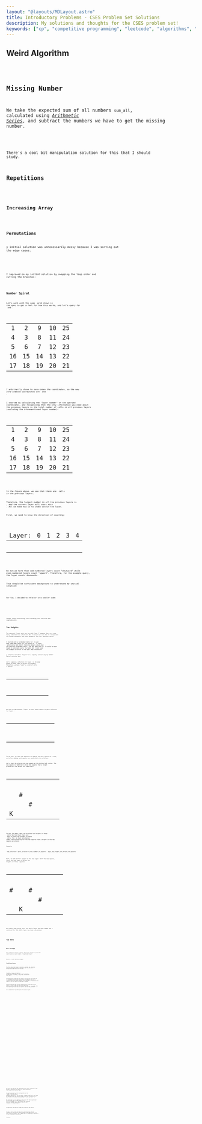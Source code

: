 ```yaml
---
layout: "@layouts/MDLayout.astro"
title: Introductory Problems - CSES Problem Set Solutions
description: My solutions and thoughts for the CSES problem set!
keywords: ["cp", "competitive programming", "leetcode", "algorithms", "data structures"]
---
```








<Intro />


## Weird Algorithm <Spec href="https://cses.fi/problemset/task/1068" cdate="2023-12-31"/>


<Code code={SolWeirdAlgorithm} lang="py" />


## Missing Number <Spec href="https://cses.fi/problemset/task/1083" cdate="2023-01-02"/>

We take the expected sum of all numbers `sum_all`, calculated using [*Arithmetic Series*](https://en.wikipedia.org/wiki/Arithmetic_progression#Sum), and subtract the numbers we have to get the missing number.


<Code code={SolMissingNumber} lang="py" />

<Todo>There's a cool bit manipulation solution for this that I should study.</Todo>


## Repetitions <Spec href="https://cses.fi/problemset/task/1069" cdate="2023-01-02"/>


<Code code={SolRepetitions} lang="py" />


## Increasing Array <Spec href="https://cses.fi/problemset/task/1094/" cdate="2023-01-02"/>


<Code code={SolIncreasingArray} lang="py" />


## Permutations <Spec href="https://cses.fi/problemset/task/1070/" cdate="2023-01-02"/>


y initial solution was unnecessarily messy because I was sorting out the edge cases.

<SpoilerBlock buttonLabel="Initial Solution">
    <Code code={SolPermutationsOriginal} lang="py" />
</SpoilerBlock>

I improved on my initial solution by swapping the loop order and cutting the branches:

<Code code={SolPermutations} lang="py" />


## Number Spiral <Spec href="https://cses.fi/problemset/task/1071/" cdate="2023-01-03"/>

Let's work with the same <Latex code="5 \times 5" /> grid shown in the spec to get a feel for how this works, and let's query for <Latex code="y = 3" /> and <Latex code="x = 4" />.

<FiguresBlock>
<Fig>
<table class="general" style="text-align: center;">
    <tbody>
        <tr><td>1</td><td>2</td><td>9</td><td>10</td><td>25</td></tr>
        <tr><td>4</td><td>3</td><td>8</td><td>11</td><td>24</td></tr>
        <tr><td>5</td><td>6</td><td>7</td><td class="cell-emph1">12</td><td>23</td></tr>
        <tr><td>16</td><td>15</td><td>14</td><td>13</td><td>22</td></tr>
        <tr><td>17</td><td>18</td><td>19</td><td>20</td><td>21</td></tr>
    </tbody>
</table>
</Fig>
</FiguresBlock>

I arbitrarily chose to zero-index the coordinates, so the new zero-indexed coordinates are <Latex code="y' = 2" /> and <Latex code="x' = 3" />.

I started by calculating the "layer number" of the queried coordinates, and recognizing that the only information you need about the previous layers is the total number of cells in all previous layers (excluding the aforementioned layer number):

<FiguresBlock>
<Fig>
<table class="general" style="text-align: center;">
    <tbody>
        <tr>
            <td class="cell-emph2">1</td>
            <td class="cell-emph2">2</td>
            <td class="cell-emph2">9</td>
            <td class="cell-emph1">10</td>
            <td>25</td>
        </tr>
        <tr>
            <td class="cell-emph2">4</td>
            <td class="cell-emph2">3</td>
            <td class="cell-emph2">8</td>
            <td class="cell-emph1">11</td>
            <td>24</td>
        </tr>
        <tr>
            <td class="cell-emph2">5</td>
            <td class="cell-emph2">6</td>
            <td class="cell-emph2">7</td>
            <td class="cell-emph1">12</td>
            <td>23</td>
        </tr>
        <tr>
            <td class="cell-emph1">16</td>
            <td class="cell-emph1">15</td>
            <td class="cell-emph1">14</td>
            <td class="cell-emph1">13</td>
            <td>22</td>
        </tr>
        <tr><td>17</td><td>18</td><td>19</td><td>20</td><td>21</td></tr>
    </tbody>
</table>
</Fig>
</FiguresBlock>

In the figure above, we see that there are <Latex code="9" /> cells in the previous layers.

Therefore, the largest number in all the previous layers is <Latex code="9" />, and the current layer will start with <Latex code="10" />. All we need now is to index within the layer.

First, we need to know the direction of counting:

<FiguresBlock>
<Fig>
<table class="general" style="text-align: center;">
    <thead>
        <tr>
            <td style="border: none;">Layer:</td>
            <td style="border: none;">0</td>
            <td style="border: none;">1</td>
            <td style="border: none;">2</td>
            <td style="border: none;">3</td>
            <td style="border: none;">4</td>
        </tr>
    </thead>
    <tbody>
        <tr>
            <td style="border: none;"></td>
            <td class="cell-emph2"><URArr /></td>
            <td class="cell-emph1"><DArr /></td>
            <td class="cell-emph2"><UArr /></td>
            <td class="cell-emph1"><DArr /></td>
            <td class="cell-emph2"><UArr /></td>
        </tr>
        <tr>
            <td style="border: none;"></td>
            <td class="cell-emph1"><LArr /></td>
            <td class="cell-emph1"><DLArr /></td>
            <td class="cell-emph2"><UArr /></td>
            <td class="cell-emph1"><DArr /></td>
            <td class="cell-emph2"><UArr /></td>
        </tr>
        <tr>
            <td style="border: none;"></td>
            <td class="cell-emph2"><RArr /></td>
            <td class="cell-emph2"><RArr /></td>
            <td class="cell-emph2"><URArr /></td>
            <td class="cell-emph1"><DArr /></td>
            <td class="cell-emph2"><UArr /></td>
        </tr>
        <tr>
            <td style="border: none;"></td>
            <td class="cell-emph1"><LArr /></td>
            <td class="cell-emph1"><LArr /></td>
            <td class="cell-emph1"><LArr /></td>
            <td class="cell-emph1"><DLArr /></td>
            <td class="cell-emph2"><UArr /></td>
        </tr>
        <tr>
            <td style="border: none;"></td>
            <td class="cell-emph2"><RArr /></td>
            <td class="cell-emph2"><RArr /></td>
            <td class="cell-emph2"><RArr /></td>
            <td class="cell-emph2"><RArr /></td>
            <td class="cell-emph2"><URArr /></td>
        </tr>
    </tbody>
</table>
</Fig>
</FiguresBlock>

We notice here that odd-numbered layers count "downward" while even-numbered layers count "upward". Therefore, for the example query, the layer counts downwards.

This should be sufficient background to understand my initial solution:


<Code code={SolNumberSpiral} lang="py" />

For fun, I decided to refactor into smaller code:

<SpoilerBlock buttonLabel="Refactoring 1">
    <Code code={SolNumberSpiralRefactor1} lang="py" />
</SpoilerBlock>

<SpoilerBlock buttonLabel="Refactoring 2">
    <Code code={SolNumberSpiralRefactor2} lang="py" />
</SpoilerBlock>

Though, these refactorings start becoming less intuitive and comprehensible.


## Two Knights <Spec href="https://cses.fi/problemset/task/1072" cdate="2023-01-03"/>

The approach I went with was terribly lazy. I imagine there are some fancy combinatorics solutions? But I wasn't too sure how to incorporate the knight movements and board geometry. But hey, whatever works!

I started with a hardcoded table for <Latex code="k \le 7" /> to get past some edge cases for low values of <Latex code="k" />. I chose <Latex code="7" /> arbitrarily and didn't think too deeply about what the smallest hardcoded table I can get away with is. It would've been tough to calculate up to <Latex code="k = 7" /> by hand, but I just used the example solution in the spec. How convenient!

y solution considers "layers" in a vaguely similar way my *Number Spiral* solution did.

Let's suppose a solution for layer <Latex code="k = 7" /> is already known to have <Latex code="1056" /> ways to place two knights. Therefore, we have "seen" a <Latex code="7 \times 7" /> grid of cells (<Latex code="49" /> cells):

<FiguresBlock>
<Fig>
<table class="general table-of-squares" style="text-align: center;">
    <tbody>
        <tr>
            <td class="cell-emph2"></td>
            <td class="cell-emph2"></td>
            <td class="cell-emph2"></td>
            <td class="cell-emph2"></td>
            <td class="cell-emph2"></td>
            <td class="cell-emph2"></td>
            <td class="cell-emph2"></td>
        </tr>
        <tr>
            <td class="cell-emph2"></td>
            <td class="cell-emph2"></td>
            <td class="cell-emph2"></td>
            <td class="cell-emph2"></td>
            <td class="cell-emph2"></td>
            <td class="cell-emph2"></td>
            <td class="cell-emph2"></td>
        </tr>
        <tr>
            <td class="cell-emph2"></td>
            <td class="cell-emph2"></td>
            <td class="cell-emph2"></td>
            <td class="cell-emph2"></td>
            <td class="cell-emph2"></td>
            <td class="cell-emph2"></td>
            <td class="cell-emph2"></td>
        </tr>
        <tr>
            <td class="cell-emph2"></td>
            <td class="cell-emph2"></td>
            <td class="cell-emph2"></td>
            <td class="cell-emph2"></td>
            <td class="cell-emph2"></td>
            <td class="cell-emph2"></td>
            <td class="cell-emph2"></td>
        </tr>
        <tr>
            <td class="cell-emph2"></td>
            <td class="cell-emph2"></td>
            <td class="cell-emph2"></td>
            <td class="cell-emph2"></td>
            <td class="cell-emph2"></td>
            <td class="cell-emph2"></td>
            <td class="cell-emph2"></td>
        </tr>
        <tr>
            <td class="cell-emph2"></td>
            <td class="cell-emph2"></td>
            <td class="cell-emph2"></td>
            <td class="cell-emph2"></td>
            <td class="cell-emph2"></td>
            <td class="cell-emph2"></td>
            <td class="cell-emph2"></td>
        </tr>
        <tr>
            <td class="cell-emph2"></td>
            <td class="cell-emph2"></td>
            <td class="cell-emph2"></td>
            <td class="cell-emph2"></td>
            <td class="cell-emph2"></td>
            <td class="cell-emph2"></td>
            <td class="cell-emph2"></td>
        </tr>
    </tbody>
</table>
</Fig>
</FiguresBlock>

We seek to add another "layer" to this known square to get a solution for layer <Latex code="k = 8" />:

<FiguresBlock>
<Fig>
<table class="general table-of-squares" style="text-align: center;">
    <tbody>
        <tr>
            <td class="cell-emph2"></td>
            <td class="cell-emph2"></td>
            <td class="cell-emph2"></td>
            <td class="cell-emph2"></td>
            <td class="cell-emph2"></td>
            <td class="cell-emph2"></td>
            <td class="cell-emph2"></td>
            <td></td>
        </tr>
        <tr>
            <td class="cell-emph2"></td>
            <td class="cell-emph2"></td>
            <td class="cell-emph2"></td>
            <td class="cell-emph2"></td>
            <td class="cell-emph2"></td>
            <td class="cell-emph2"></td>
            <td class="cell-emph2"></td>
            <td></td>
        </tr>
        <tr>
            <td class="cell-emph2"></td>
            <td class="cell-emph2"></td>
            <td class="cell-emph2"></td>
            <td class="cell-emph2"></td>
            <td class="cell-emph2"></td>
            <td class="cell-emph2"></td>
            <td class="cell-emph2"></td>
            <td></td>
        </tr>
        <tr>
            <td class="cell-emph2"></td>
            <td class="cell-emph2"></td>
            <td class="cell-emph2"></td>
            <td class="cell-emph2"></td>
            <td class="cell-emph2"></td>
            <td class="cell-emph2"></td>
            <td class="cell-emph2"></td>
            <td></td>
        </tr>
        <tr>
            <td class="cell-emph2"></td>
            <td class="cell-emph2"></td>
            <td class="cell-emph2"></td>
            <td class="cell-emph2"></td>
            <td class="cell-emph2"></td>
            <td class="cell-emph2"></td>
            <td class="cell-emph2"></td>
            <td></td>
        </tr>
        <tr>
            <td class="cell-emph2"></td>
            <td class="cell-emph2"></td>
            <td class="cell-emph2"></td>
            <td class="cell-emph2"></td>
            <td class="cell-emph2"></td>
            <td class="cell-emph2"></td>
            <td class="cell-emph2"></td>
            <td></td>
        </tr>
        <tr>
            <td class="cell-emph2"></td>
            <td class="cell-emph2"></td>
            <td class="cell-emph2"></td>
            <td class="cell-emph2"></td>
            <td class="cell-emph2"></td>
            <td class="cell-emph2"></td>
            <td class="cell-emph2"></td>
            <td></td>
        </tr>
        <tr>
            <td></td>
            <td></td>
            <td></td>
            <td></td>
            <td></td>
            <td></td>
            <td></td>
            <td></td>
        </tr>
    </tbody>
</table>
</Fig>
</FiguresBlock>

To do this, we take the approach of adding one more square at a time, and after adding each square, we recalculate the solution.

Let's start by placing one new square at the bottom-left corner. The new square is labelled `K` while the squares that a knight placed on `K` can attack are labelled `#`:

<FiguresBlock>
<Fig>
<table class="general table-of-squares" style="text-align: center;">
    <tbody>
        <tr>
            <td class="cell-emph2"></td>
            <td class="cell-emph2"></td>
            <td class="cell-emph2"></td>
            <td class="cell-emph2"></td>
            <td class="cell-emph2"></td>
            <td class="cell-emph2"></td>
            <td class="cell-emph2"></td>
        </tr>
        <tr>
            <td class="cell-emph2"></td>
            <td class="cell-emph2"></td>
            <td class="cell-emph2"></td>
            <td class="cell-emph2"></td>
            <td class="cell-emph2"></td>
            <td class="cell-emph2"></td>
            <td class="cell-emph2"></td>
        </tr>
        <tr>
            <td class="cell-emph2"></td>
            <td class="cell-emph2"></td>
            <td class="cell-emph2"></td>
            <td class="cell-emph2"></td>
            <td class="cell-emph2"></td>
            <td class="cell-emph2"></td>
            <td class="cell-emph2"></td>
        </tr>
        <tr>
            <td class="cell-emph2"></td>
            <td class="cell-emph2"></td>
            <td class="cell-emph2"></td>
            <td class="cell-emph2"></td>
            <td class="cell-emph2"></td>
            <td class="cell-emph2"></td>
            <td class="cell-emph2"></td>
        </tr>
        <tr>
            <td class="cell-emph2"></td>
            <td class="cell-emph2"></td>
            <td class="cell-emph2"></td>
            <td class="cell-emph2"></td>
            <td class="cell-emph2"></td>
            <td class="cell-emph2"></td>
            <td class="cell-emph2"></td>
        </tr>
        <tr>
            <td class="cell-emph2"></td>
            <td class="cell-emph2">#</td>
            <td class="cell-emph2"></td>
            <td class="cell-emph2"></td>
            <td class="cell-emph2"></td>
            <td class="cell-emph2"></td>
            <td class="cell-emph2"></td>
        </tr>
        <tr>
            <td class="cell-emph2"></td>
            <td class="cell-emph2"></td>
            <td class="cell-emph2">#</td>
            <td class="cell-emph2"></td>
            <td class="cell-emph2"></td>
            <td class="cell-emph2"></td>
            <td class="cell-emph2"></td>
        </tr>
        <tr>
            <td class="cell-emph1">K</td>
        </tr>
    </tbody>
</table>
</Fig>
</FiguresBlock>

So now, how many times can we place two knights in these <Latex code="50" /> cells? We find that there are <Latex code="1056 + 49 - 2 = 1103" /> ways to place two knights in these <Latex code="50" /> cells. The <Latex code="-2" /> in that calculation comes from accounting for the two squares that a knight in the new square can attack.

Formula:

<p class="center">`new_solution = prev_solution + prev_number_of_squares - ways_new_knight_can_attack_old_squares`</p>

Next, we add another square in the new layer. With the new square, there are now <Latex code="1103 + 50 - 3 = 1150" /> ways to place two knights in these <Latex code="51" /> squares:

<FiguresBlock>
<Fig>
<table class="general table-of-squares" style="text-align: center;">
    <tbody>
        <tr>
            <td class="cell-emph2"></td>
            <td class="cell-emph2"></td>
            <td class="cell-emph2"></td>
            <td class="cell-emph2"></td>
            <td class="cell-emph2"></td>
            <td class="cell-emph2"></td>
            <td class="cell-emph2"></td>
        </tr>
        <tr>
            <td class="cell-emph2"></td>
            <td class="cell-emph2"></td>
            <td class="cell-emph2"></td>
            <td class="cell-emph2"></td>
            <td class="cell-emph2"></td>
            <td class="cell-emph2"></td>
            <td class="cell-emph2"></td>
        </tr>
        <tr>
            <td class="cell-emph2"></td>
            <td class="cell-emph2"></td>
            <td class="cell-emph2"></td>
            <td class="cell-emph2"></td>
            <td class="cell-emph2"></td>
            <td class="cell-emph2"></td>
            <td class="cell-emph2"></td>
        </tr>
        <tr>
            <td class="cell-emph2"></td>
            <td class="cell-emph2"></td>
            <td class="cell-emph2"></td>
            <td class="cell-emph2"></td>
            <td class="cell-emph2"></td>
            <td class="cell-emph2"></td>
            <td class="cell-emph2"></td>
        </tr>
        <tr>
            <td class="cell-emph2"></td>
            <td class="cell-emph2"></td>
            <td class="cell-emph2"></td>
            <td class="cell-emph2"></td>
            <td class="cell-emph2"></td>
            <td class="cell-emph2"></td>
            <td class="cell-emph2"></td>
        </tr>
        <tr>
            <td class="cell-emph2">#</td>
            <td class="cell-emph2"></td>
            <td class="cell-emph2">#</td>
            <td class="cell-emph2"></td>
            <td class="cell-emph2"></td>
            <td class="cell-emph2"></td>
            <td class="cell-emph2"></td>
        </tr>
        <tr>
            <td class="cell-emph2"></td>
            <td class="cell-emph2"></td>
            <td class="cell-emph2"></td>
            <td class="cell-emph2">#</td>
            <td class="cell-emph2"></td>
            <td class="cell-emph2"></td>
            <td class="cell-emph2"></td>
        </tr>
        <tr>
            <td class="cell-emph2"></td>
            <td class="cell-emph1">K</td>
        </tr>
    </tbody>
</table>
</Fig>
</FiguresBlock>

We simply keep going until the whole layer has been added and a solution for the whole layer has been calculated.


<Code code={SolTwoKnights} lang="py" />


## Two Sets <Spec href="https://cses.fi/problemset/task/1092/" cdate="2023-01-03"/>


<Code code={SolTwoSets} lang="py" />


## Bit Strings <Spec href="https://cses.fi/problemset/task/1617" cdate="2023-01-04"/>

This problem is boring in Python. Maybe they should've pushed the input bounds a couple orders of magnitude larger?


<Code code={SolBitStrings} lang="py" />

<Todo>How to do it with fixed-size integers?</Todo>

## Trailing Zeros <Spec href="https://cses.fi/problemset/task/1618" cdate="2023-01-13"/>

The first thing that comes to mind is to consider the conditions where trailing zeroes appear. Let's start by considering the multiplication definition of factorial:

<DisplayLatex code="
    n!
    = \prod_{k = 1}^n{k},
    \qquad\qquad
    \forall n \in \mathbb{Z} : n > 0.
    \qquad\qquad
    0! = 1.
" />

Trivially, <Latex code="k" /> being a multiple of <Latex code="10" /> will yield a trailing zero, but so will a trailing <Latex code="5" /> multiplied by a trailing <Latex code="2" />, among other combinations like <Latex code="4" /> and <Latex code="5" />.

A possible naive algorithm that comes to mind at this point might be to incrementally calculate the factorial, including a new term of <Latex code="k" /> at each step while also truncating (and recording) trailing zeroes that appear. However, this approach is flawed since the number of non-zero digits is expected to explode.

A better approach might involve something like truncating the left side of a <Latex code="k" />-term to get only the least-significant non-zero and all the zeroes to its right. However, is it possible that this least-significant non-zero digit is ever entirely consumed?

Let's enumerate all possible pairs of non-zero digits:

<FiguresBlock>
    <Fig>
    <table class="general">
        <thead><Trhl rows={["a", "b", "ab"]} /></thead>
        <tbody>
            <Trl rows={[1, 1, 1]} /><Trl rows={[1, 2, 2]} />
            <Trl rows={[1, 3, 3]} /><Trl rows={[1, 4, 4]} />
            <Trl rows={[1, 5, 5]} /><Trl rows={[1, 6, 6]} />
            <Trl rows={[1, 7, 7]} /><Trl rows={[1, 8, 8]} />
            <Trl rows={[1, 9, 9]} />
        </tbody>
    </table>
    </Fig>
    <Fig>
    <table class="general">
        <thead><Trhl rows={["a", "b", "ab"]} /></thead>
        <tbody>
            <Trl rows={[2, 2,  4]} /><Trl rows={[2, 3,  6]} />
            <Trl rows={[2, 4,  8]} /><Trl rows={[2, 5, 10]} />
            <Trl rows={[2, 6, 12]} /><Trl rows={[2, 7, 14]} />
            <Trl rows={[2, 8, 16]} /><Trl rows={[2, 9, 18]} />
        </tbody>
    </table>
    </Fig>
    <Fig>
    <table class="general">
        <thead><Trhl rows={["a", "b", "ab"]} /></thead>
        <tbody>
            <Trl rows={[3, 3,  9]} /><Trl rows={[3, 4, 12]} />
            <Trl rows={[3, 5, 15]} /><Trl rows={[3, 6, 18]} />
            <Trl rows={[3, 7, 21]} /><Trl rows={[3, 8, 24]} />
            <Trl rows={[3, 9, 27]} />
        </tbody>
    </table>
    </Fig>
    <Fig>
    <table class="general">
        <thead><Trhl rows={["a", "b", "ab"]} /></thead>
        <tbody>
            <Trl rows={[4, 4, 16]} /><Trl rows={[4, 5, 20]} />
            <Trl rows={[4, 6, 24]} /><Trl rows={[4, 7, 28]} />
            <Trl rows={[4, 8, 32]} /><Trl rows={[4, 9, 36]} />
            <Trl rows={[5, 5, 25]} /><Trl rows={[5, 6, 30]} />
            <Trl rows={[5, 7, 35]} /><Trl rows={[5, 8, 40]} />
            <Trl rows={[5, 9, 45]} />
        </tbody>
    </table>
    </Fig>
    <Fig>
    <table class="general">
        <thead><Trhl rows={["a", "b", "ab"]} /></thead>
        <tbody>
            <Trl rows={[6, 6, 36]} /><Trl rows={[6, 7, 42]} />
            <Trl rows={[6, 8, 48]} /><Trl rows={[6, 9, 54]} />
            <Trl rows={[7, 7, 49]} /><Trl rows={[7, 8, 56]} />
            <Trl rows={[7, 9, 63]} /><Trl rows={[8, 8, 64]} />
            <Trl rows={[8, 9, 72]} /><Trl rows={[9, 9, 81]} />
        </tbody>
    </table>
    </Fig>
</FiguresBlock>

We notice that no pair ever generates purely zeroes, therefore we can design an algorithm that ignores all digits beyond this least-significant non-zero digit.

Our next issue is to scale the algorithm for the <Latex code="n \le {10}^9" /> bound. Processing all <Latex code="{10}^9" /> terms of <Latex code="k" /> will be a very expensive operation.{/* At this point, it might be better to just read my implementation, but the basic idea I went with is to process one place value at a time and take advantage of cyclic patterns. */}

My first idea is to try batching cycles where the least-significant non-zero digit goes through digits <Latex code="1, \dots, 9" /> in a cycle. For example, for <Latex code="31!" />, we can batch the following terms of <Latex code="k" /> together (with factorial calculations truncated to relevant digits):

<AlignLatex code="
    \braces{1, 2, 3, 4, 5, 6, 7, 8, 9}
        &\quad\Longrightarrow\quad
        9! = 362880
        \\
    \braces{11, 12, 13, 14, 15, 16, 17, 18, 19}
        &\quad\Longrightarrow\quad
        19! / 10! = \dots 40
        \\
    \braces{21, 22, 23, 24, 25, 26, 27, 28, 29}
        &\quad\Longrightarrow\quad
        29! / 20! = \dots 400
        \\
    \braces{31}
        &\quad\Longrightarrow\quad
        31! / 30! = 31
        \\
    \braces{10, 20, 30}&
" />

A couple more calculations I made while exploring the pattern:

<AlignLatex code="
    \braces{31, 32, 33, 34, 35, 36, 37, 38, 39}
        &\quad\Longrightarrow\quad
        39! / 30! = \dots 60
        \\
    \braces{41, 42, 43, 44, 45, 46, 47, 48, 49}
        &\quad\Longrightarrow\quad
        49! / 40! = \dots 20
" />

I used an online factorial table and a web-based large decimal calculator to explore this pattern. However, the pattern isn't clear. There could be a pattern, but I doubt that it's necessary to explore it for an introductory CSES problem.

<Todo>Continue!</Todo>

